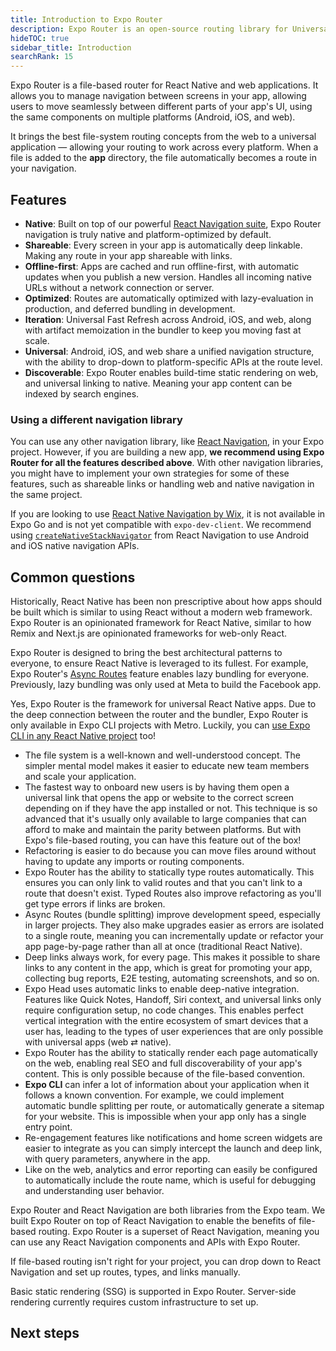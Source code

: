 ```yaml
---
title: Introduction to Expo Router
description: Expo Router is an open-source routing library for Universal React Native applications built with Expo.
hideTOC: true
sidebar_title: Introduction
searchRank: 15
---
```




Expo Router is a file-based router for React Native and web applications. It allows you to manage navigation between screens in your app, allowing users to move seamlessly between different parts of your app's UI, using the same components on multiple platforms (Android, iOS, and web).

It brings the best file-system routing concepts from the web to a universal application &mdash; allowing your routing to work across every platform. When a file is added to the **app** directory, the file automatically becomes a route in your navigation.

<BoxLink
  title="Expo Router reference"
  Icon={DocsLogo}
  description="For information on API components, hooks, methods, and more, see the Expo Router reference."
  href="/versions/latest/sdk/router/"
/>

## Features

- **Native**: Built on top of our powerful [React Navigation suite](https://reactnavigation.org/), Expo Router navigation is truly native and platform-optimized by default.
- **Shareable**: Every screen in your app is automatically deep linkable. Making any route in your app shareable with links.
- **Offline-first**: Apps are cached and run offline-first, with automatic updates when you publish a new version. Handles all incoming native URLs without a network connection or server.
- **Optimized**: Routes are automatically optimized with lazy-evaluation in production, and deferred bundling in development.
- **Iteration**: Universal Fast Refresh across Android, iOS, and web, along with artifact memoization in the bundler to keep you moving fast at scale.
- **Universal**: Android, iOS, and web share a unified navigation structure, with the ability to drop-down to platform-specific APIs at the route level.
- **Discoverable**: Expo Router enables build-time static rendering on web, and universal linking to native. Meaning your app content can be indexed by search engines.

### Using a different navigation library

You can use any other navigation library, like [React Navigation](https://reactnavigation.org/docs/getting-started#installation), in your Expo project. However, if you are building a new app, **we recommend using Expo Router for all the features described above**. With other navigation libraries, you might have to implement your own strategies for some of these features, such as shareable links or handling web and native navigation in the same project.

If you are looking to use [React Native Navigation by Wix](https://github.com/wix/react-native-navigation), it is not available in Expo Go and is not yet compatible with `expo-dev-client`. We recommend using [`createNativeStackNavigator`](https://reactnavigation.org/docs/native-stack-navigator) from React Navigation to use Android and iOS native navigation APIs.

## Common questions

<Collapsible summary="Expo Router versus Expo versus React Native CLI">

Historically, React Native has been non prescriptive about how apps should be built which is similar to using React without a modern web framework. Expo Router is an opinionated framework for React Native, similar to how Remix and Next.js are opinionated frameworks for web-only React.

Expo Router is designed to bring the best architectural patterns to everyone, to ensure React Native is leveraged to its fullest. For example, Expo Router's [Async Routes](/router/reference/async-routes) feature enables lazy bundling for everyone. Previously, lazy bundling was only used at Meta to build the Facebook app.

</Collapsible>

<Collapsible summary="Can I use Expo Router in my existing React Native app?">

Yes, Expo Router is the framework for universal React Native apps. Due to the deep connection between the router and the bundler, Expo Router is only available in Expo CLI projects with Metro. Luckily, you can [use Expo CLI in any React Native project](/bare/using-expo-cli/) too!

</Collapsible>

<Collapsible summary="What are the benefits of file-based routing?">

- The file system is a well-known and well-understood concept. The simpler mental model makes it easier to educate new team members and scale your application.
- The fastest way to onboard new users is by having them open a universal link that opens the app or website to the correct screen depending on if they have the app installed or not. This technique is so advanced that it's usually only available to large companies that can afford to make and maintain the parity between platforms. But with Expo's file-based routing, you can have this feature out of the box!
- Refactoring is easier to do because you can move files around without having to update any imports or routing components.
- Expo Router has the ability to statically type routes automatically. This ensures you can only link to valid routes and that you can't link to a route that doesn't exist. Typed Routes also improve refactoring as you'll get type errors if links are broken.
- Async Routes (bundle splitting) improve development speed, especially in larger projects. They also make upgrades easier as errors are isolated to a single route, meaning you can incrementally update or refactor your app page-by-page rather than all at once (traditional React Native).
- Deep links always work, for every page. This makes it possible to share links to any content in the app, which is great for promoting your app, collecting bug reports, E2E testing, automating screenshots, and so on.
- Expo Head uses automatic links to enable deep-native integration. Features like Quick Notes, Handoff, Siri context, and universal links only require configuration setup, no code changes. This enables perfect vertical integration with the entire ecosystem of smart devices that a user has, leading to the types of user experiences that are only possible with universal apps (web ⇄ native).
- Expo Router has the ability to statically render each page automatically on the web, enabling real SEO and full discoverability of your app's content. This is only possible because of the file-based convention.
- **Expo CLI** can infer a lot of information about your application when it follows a known convention. For example, we could implement automatic bundle splitting per route, or automatically generate a sitemap for your website. This is impossible when your app only has a single entry point.
- Re-engagement features like notifications and home screen widgets are easier to integrate as you can simply intercept the launch and deep link, with query parameters, anywhere in the app.
- Like on the web, analytics and error reporting can easily be configured to automatically include the route name, which is useful for debugging and understanding user behavior.

</Collapsible>

<Collapsible summary="Why should I use Expo Router over React Navigation?">

Expo Router and React Navigation are both libraries from the Expo team. We built Expo Router on top of React Navigation to enable the benefits of file-based routing. Expo Router is a superset of React Navigation, meaning you can use any React Navigation components and APIs with Expo Router.

If file-based routing isn't right for your project, you can drop down to React Navigation and set up routes, types, and links manually.

</Collapsible>

<Collapsible summary="How do I server-render my Expo Router website?">

Basic static rendering (SSG) is supported in Expo Router. Server-side rendering currently requires custom infrastructure to set up.

</Collapsible>

## Next steps

<BoxLink
  title="Quick start"
  Icon={Rocket02Icon}
  description="Learn how to quickly get started using Expo Router."
  href="/router/installation/#quick-start"
/>
<BoxLink
  title="Manual installation"
  Icon={BookOpen02Icon}
  description="Detailed instructions on how to get started and add Expo Router to your existing app."
  href="/router/installation/#manual-installation"
/>
<BoxLink
  title="Router 101"
  Icon={BookOpen02Icon}
  description="For information core concepts, notation patterns, navigation layouts, and common navigation patterns, start with Router 101 section."
  href="/router/basics/core-concepts/"
/>
<BoxLink
  title="Example app"
  Icon={GithubIcon}
  description="See the source code for the example app on GitHub."
  href="https://github.com/expo/expo/tree/main/templates/expo-template-tabs"
/>

